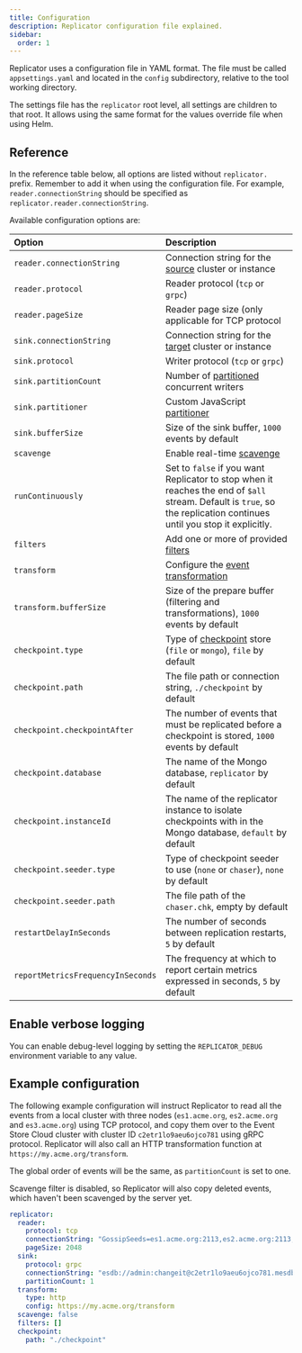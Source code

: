 ```yaml
---
title: Configuration
description: Replicator configuration file explained.
sidebar:
  order: 1
---
```


Replicator uses a configuration file in YAML format. The file must be called `appsettings.yaml` and located in the `config` subdirectory, relative to the tool working directory.

The settings file has the `replicator` root level, all settings are children to that root. It allows using the same format for the values override file when using Helm.

## Reference

In the reference table below, all options are listed without `replicator.` prefix. Remember to add it when using the configuration file. For example, `reader.connectionString` should be specified as `replicator.reader.connectionString`.

Available configuration options are:

| Option                            | Description                                                                                                                                                           |
|:----------------------------------|:----------------------------------------------------------------------------------------------------------------------------------------------------------------------|
| `reader.connectionString`         | Connection string for the [source](../../features/readers) cluster or instance                                                                                        |
| `reader.protocol`                 | Reader protocol (`tcp` or `grpc`)                                                                                                                                     |
| `reader.pageSize`                 | Reader page size (only applicable for TCP protocol                                                                                                                    |
| `sink.connectionString`           | Connection string for the [target](../../features/sinks) cluster or instance                                                                                          |
| `sink.protocol`                   | Writer protocol (`tcp` or `grpc`)                                                                                                                                     |
| `sink.partitionCount`             | Number of [partitioned](../../features/writers) concurrent writers                                                                                                    |
| `sink.partitioner`                | Custom JavaScript [partitioner](../../features/writers)                                                                                                               |
| `sink.bufferSize`                 | Size of the sink buffer, `1000` events by default                                                                                                                     |
| `scavenge`                        | Enable real-time [scavenge](../../features/scavenge)                                                                                                                  |
| `runContinuously`                 | Set to `false` if you want Replicator to stop when it reaches the end of `$all` stream. Default is `true`, so the replication continues until you stop it explicitly. |
| `filters`                         | Add one or more of provided [filters](../../features/filters)                                                                                                         |
| `transform`                       | Configure the [event transformation](../../features/transforms)                                                                                                       |
| `transform.bufferSize`            | Size of the prepare buffer (filtering and transformations), `1000` events by default                                                                                  |
| `checkpoint.type`                 | Type of [checkpoint](../../features/checkpoints) store (`file` or `mongo`), `file` by default                                                                         |
| `checkpoint.path`                 | The file path or connection string, `./checkpoint` by default                                                                                                         |
| `checkpoint.checkpointAfter`      | The number of events that must be replicated before a checkpoint is stored, `1000` events by default                                                                  |
| `checkpoint.database`             | The name of the Mongo database, `replicator` by default                                                                                                               |
| `checkpoint.instanceId`           | The name of the replicator instance to isolate checkpoints with in the Mongo database, `default` by default                                                           |
| `checkpoint.seeder.type`          | Type of checkpoint seeder to use (`none` or `chaser`), `none` by default                                                                                              |
| `checkpoint.seeder.path`          | The file path of the `chaser.chk`, empty by default                                                                                                                   |
| `restartDelayInSeconds`           | The number of seconds between replication restarts, `5` by default                                                                                                    |
| `reportMetricsFrequencyInSeconds` | The frequency at which to report certain metrics expressed in seconds, `5` by default                                                                                 |

## Enable verbose logging

You can enable debug-level logging by setting the `REPLICATOR_DEBUG` environment variable to any value.

## Example configuration

The following example configuration will instruct Replicator to read all the events from a local cluster with three nodes (`es1.acme.org`, `es2.acme.org` and `es3.acme.org`) using TCP protocol, and copy them over to the Event Store Cloud cluster with cluster ID `c2etr1lo9aeu6ojco781` using gRPC protocol. Replicator will also call an HTTP transformation function at `https://my.acme.org/transform`.

The global order of events will be the same, as `partitionCount` is set to one.

Scavenge filter is disabled, so Replicator will also copy deleted events, which haven't been scavenged by the server yet.

```yaml
replicator:
  reader:
    protocol: tcp
    connectionString: "GossipSeeds=es1.acme.org:2113,es2.acme.org:2113,es3.acme.org:2113; HeartBeatTimeout=500; DefaultUserCredentials=admin:changeit; UseSslConnection=false;"
    pageSize: 2048
  sink:
    protocol: grpc
    connectionString: "esdb://admin:changeit@c2etr1lo9aeu6ojco781.mesdb.eventstore.cloud:2113"
    partitionCount: 1
  transform:
    type: http
    config: https://my.acme.org/transform
  scavenge: false
  filters: []
  checkpoint:
    path: "./checkpoint"
```

